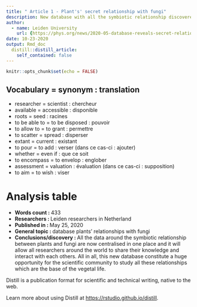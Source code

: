 ```yaml
---
title: " Article 1 - Plant's' secret relationship with fungi"
description: New database with all the symbiotic relationship discovered between plants and soil fungi until now elaborated.
author: 
  - name: Leiden University
    url: {https://phys.org/news/2020-05-database-reveals-secret-relationships-fungi.html}
date: 10-23-2020
output: Rmd_doc
  distill::distill_article:
    self_contained: false
---
```


```r
knitr::opts_chunk$set(echo = FALSE)
```

Vocabulary = synonym : translation
-------------------------------------------------------
* researcher = scientist : chercheur 
* available = accessible : disponible 
* roots = seed : racines 
* to be able to = to be disposed : pouvoir 
* to allow to = to grant : permettre 
* to scatter = spread : disperser 
* extant = current : existant 
* to pour = to add : verser (dans ce cas-ci : ajouter) 
* whether = even if : que ce soit 
* to encompass = to envelop : englober 
* assessment = valuation : évaluation (dans ce cas-ci : supposition) 
* to aim = to wish : viser 


# Analysis table         

* __Words count : __  433
* __Researchers  : __  Leiden researchers in Netherland 
* __Published in  : __  May 25, 2020 
* __General topic : __  database plants' relationships with fungi
* __Conclusions/discovery : __  All the data around the symbiotic relationship between plants and fungi are now centralised in one place and it will allow all researchers around the world to share their knowledge and interact with each others. All in all, this new database constitute a huge opportunity for the scientific community to study all these relationships which are the base of the vegetal life.  





Distill is a publication format for scientific and technical writing, native to the web.

Learn more about using Distill at <https://rstudio.github.io/distill>.


